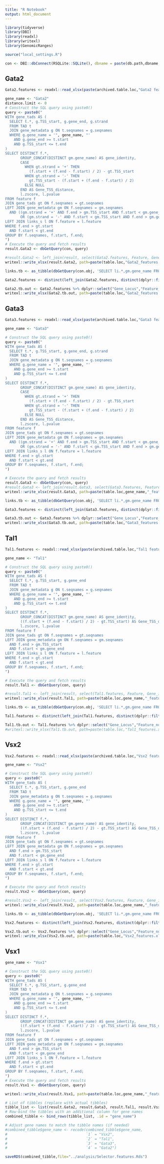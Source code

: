 ```yaml
---
title: "R Notebook"
output: html_document
---
```


```r
library(tidyverse)
library(DBI)
library(readxl)
library(writexl)
library(GenomicRanges)

source("local_settings.R")
```

```r
con <- DBI::dbConnect(RSQLite::SQLite(), dbname = paste(db.path,dbname.rV2,sep=""))
```

## Gata2

```r
Gata2.features <- readxl::read_xlsx(paste(archived.table.loc,"Gata2 feature summary_new.xlsx",sep=""), sheet = "Sheet1")
```

```r
gene_name <- "Gata2"
distance.limit <- 0
# Construct the SQL query using paste0()
query <- paste0("
WITH gene_tads AS (
  SELECT t.*, g.TSS_start, g.gene_end, g.strand
  FROM TAD t
  JOIN gene_metadata g ON t.seqnames = g.seqnames
  WHERE g.gene_name = '", gene_name, "'
    AND g.gene_end >= t.start
    AND g.TSS_start <= t.end
)
SELECT DISTINCT f.*, 
       GROUP_CONCAT(DISTINCT gm.gene_name) AS gene_identity,
       CASE 
         WHEN gt.strand = '+' THEN 
           (f.start + (f.end - f.start) / 2) - gt.TSS_start
         WHEN gt.strand = '-' THEN 
           gt.TSS_start - (f.start + (f.end - f.start) / 2)
         ELSE NULL
       END AS Gene_TSS_distance,
       l.zscore, l.pvalue
FROM feature f
JOIN gene_tads gt ON f.seqnames = gt.seqnames
LEFT JOIN gene_metadata gm ON f.seqnames = gm.seqnames
  AND ((gm.strand = '+' AND f.end > gm.TSS_start AND f.start < gm.gene_end)
       OR (gm.strand = '-' AND f.start < gm.TSS_start AND f.end > gm.gene_end))
LEFT JOIN links_s l ON f.feature = l.feature
WHERE f.end > gt.start
  AND f.start < gt.end
GROUP BY f.seqnames, f.start, f.end;
")
# Execute the query and fetch results
result.Gata2 <- dbGetQuery(con, query)

#result.Gata2 <- left_join(result, select(Gata2.features, Feature, Gene_identity, Comment, Ref), by=c("feature"="Feature"))
writexl::write_xlsx(result.Gata2, path=paste(table.loc,"Gata2_features.xlsx",sep=""))
```

```r
links.tb <- as_tibble(dbGetQuery(con.obj, 'SELECT li.*,gm.gene_name FROM links as li, gene_metadata as gm WHERE gm.ensg_id=li.ensg_id'))
```

```r
Gata2.features <- distinct(left_join(Gata2.features, distinct(dplyr::filter(links.tb, gene_name=="Gata2")), by=c("Feature"="feature")))
```

```r
Gata2.tb.out <- Gata2.features %>% dplyr::select("Gene_Locus","Feature_number","Feature","kb from TSS","length bp","score","zscore", "pvalue","Gene_identity","Comment","Ref")
writexl::write_xlsx(Gata2.tb.out, path=paste(table.loc,"Gata2_features.xlsx",sep=""))
```

## Gata3

```r
Gata3.features <- readxl::read_xlsx(paste(archived.table.loc,"Gata3 feature summary_new.xlsx",sep=""), sheet = "Sheet1")
```

```r
gene_name <- "Gata3"

# Construct the SQL query using paste0()
query <- paste0("
WITH gene_tads AS (
  SELECT t.*, g.TSS_start, g.gene_end, g.strand
  FROM TAD t
  JOIN gene_metadata g ON t.seqnames = g.seqnames
  WHERE g.gene_name = '", gene_name, "'
    AND g.gene_end >= t.start
    AND g.TSS_start <= t.end
)
SELECT DISTINCT f.*, 
       GROUP_CONCAT(DISTINCT gm.gene_name) AS gene_identity,
       CASE 
         WHEN gt.strand = '+' THEN 
           (f.start + (f.end - f.start) / 2) - gt.TSS_start
         WHEN gt.strand = '-' THEN 
           gt.TSS_start - (f.start + (f.end - f.start) / 2)
         ELSE NULL
       END AS Gene_TSS_distance,
       l.zscore, l.pvalue
FROM feature f
JOIN gene_tads gt ON f.seqnames = gt.seqnames
LEFT JOIN gene_metadata gm ON f.seqnames = gm.seqnames
  AND ((gm.strand = '+' AND f.end > gm.TSS_start AND f.start < gm.gene_end)
       OR (gm.strand = '-' AND f.start < gm.TSS_start AND f.end > gm.gene_end))
LEFT JOIN links_s l ON f.feature = l.feature
WHERE f.end > gt.start
  AND f.start < gt.end
GROUP BY f.seqnames, f.start, f.end;
")

# Execute the query and fetch results
result.Gata3 <- dbGetQuery(con, query)
#result.Gata3 <- left_join(result.Gata3, select(Gata3.features, Feature, Gene_identity, Comment, Ref), by=c("feature"="Feature"))
writexl::write_xlsx(result.Gata3, path=paste(table.loc,gene_name,"_features.xlsx",sep=""))
```


```r
links.tb <- as_tibble(dbGetQuery(con.obj, 'SELECT li.*,gm.gene_name FROM links as li, gene_metadata as gm WHERE gm.ensg_id=li.ensg_id'))
```

```r
Gata3.features <- distinct(left_join(Gata3.features, distinct(dplyr::filter(links.tb, gene_name=="Gata3")), by=c("Feature"="feature")))
```

```r
Gata3.tb.out <- Gata3.features %>% dplyr::select("Gene_Locus","Feature_number","Feature","kb from TSS","length bp","score","zscore", "pvalue","Gene_identity")
writexl::write_xlsx(Gata3.tb.out, path=paste(table.loc,"Gata3_features.xlsx",sep=""))
```

## Tal1

```r
Tal1.features <- readxl::read_xlsx(paste(archived.table.loc,"Tal1 feature summary_new_2.xlsx",sep=""), sheet = "Sheet1")
```

```r
gene_name <- "Tal1"

# Construct the SQL query using paste0()
query <- paste0("
WITH gene_tads AS (
  SELECT t.*, g.TSS_start, g.gene_end
  FROM TAD t
  JOIN gene_metadata g ON t.seqnames = g.seqnames
  WHERE g.gene_name = '", gene_name, "'
    AND g.gene_end >= t.start
    AND g.TSS_start <= t.end
)
SELECT DISTINCT f.*, 
       GROUP_CONCAT(DISTINCT gm.gene_name) AS gene_identity,
       ((f.start + (f.end - f.start) / 2) - gt.TSS_start) AS Gene_TSS_distance,
       l.zscore, l.pvalue
FROM feature f
JOIN gene_tads gt ON f.seqnames = gt.seqnames
LEFT JOIN gene_metadata gm ON f.seqnames = gm.seqnames
  AND f.end > gm.TSS_start
  AND f.start < gm.gene_end
LEFT JOIN links_s l ON f.feature = l.feature
WHERE f.end > gt.start
  AND f.start < gt.end
GROUP BY f.seqnames, f.start, f.end;
")

# Execute the query and fetch results
result.Tal1 <- dbGetQuery(con, query)

#result.Tal1 <- left_join(result, select(Tal1.features, Feature, Gene_identity, Comment, Ref), by=c("feature"="Feature"))
writexl::write_xlsx(result.Tal1, path=paste(table.loc,gene_name,"_features.xlsx",sep=""))
```

```r
links.tb <- as_tibble(dbGetQuery(con.obj, 'SELECT li.*,gm.gene_name FROM links as li, gene_metadata as gm WHERE gm.ensg_id=li.ensg_id'))
```

```r
Tal1.features <- distinct(left_join(Tal1.features, distinct(dplyr::filter(links.tb, gene_name=="Tal1")), by=c("Feature"="feature")))
```

```r
Tal1.tb.out <- Tal1.features %>% dplyr::select("Gene_Locus","Feature_number","Feature","kb from TSS","length bp","score","zscore", "pvalue","Gene_identity")
#writexl::write_xlsx(Tal1.tb.out, path=paste(table.loc,"Tal1_features.xlsx",sep=""))
```

## Vsx2

```r
Vsx2.features <- readxl::read_xlsx(paste(archived.table.loc,"Vsx2 feature summary_new.xlsx",sep=""), sheet = "Sheet1")
```

```r
gene_name <- "Vsx2"

# Construct the SQL query using paste0()
query <- paste0("
WITH gene_tads AS (
  SELECT t.*, g.TSS_start, g.gene_end
  FROM TAD t
  JOIN gene_metadata g ON t.seqnames = g.seqnames
  WHERE g.gene_name = '", gene_name, "'
    AND g.gene_end >= t.start
    AND g.TSS_start <= t.end
)
SELECT DISTINCT f.*, 
       GROUP_CONCAT(DISTINCT gm.gene_name) AS gene_identity,
       ((f.start + (f.end - f.start) / 2) - gt.TSS_start) AS Gene_TSS_distance,
       l.zscore, l.pvalue
FROM feature f
JOIN gene_tads gt ON f.seqnames = gt.seqnames
LEFT JOIN gene_metadata gm ON f.seqnames = gm.seqnames
  AND f.end > gm.TSS_start
  AND f.start < gm.gene_end
LEFT JOIN links_s l ON f.feature = l.feature
WHERE f.end > gt.start
  AND f.start < gt.end
GROUP BY f.seqnames, f.start, f.end;
")

# Execute the query and fetch results
result.Vsx2 <- dbGetQuery(con, query)

#result.Vsx2 <- left_join(result, select(Vsx2.features, Feature, Gene_identity, Comment, Ref), by=c("feature"="Feature"))
writexl::write_xlsx(result.Vsx2, path=paste(table.loc,gene_name,"_features.xlsx",sep=""))
```

```r
links.tb <- as_tibble(dbGetQuery(con.obj, 'SELECT li.*,gm.gene_name FROM links as li, gene_metadata as gm WHERE gm.ensg_id=li.ensg_id'))
```

```r
Vsx2.features <- distinct(left_join(Vsx2.features, distinct(dplyr::filter(links.tb, gene_name=="Vsx2")), by=c("Feature"="feature")))
```

```r
Vsx2.tb.out <- Vsx2.features %>% dplyr::select("Gene_Locus","Feature_number","Feature","kb from TSS","length bp","score","zscore", "pvalue","Gene_identity","Comment","Ref")
writexl::write_xlsx(Vsx2.tb.out, path=paste(table.loc,"Vsx2_features.xlsx",sep=""))
```


## Vsx1

```r
gene_name <- "Vsx1"

# Construct the SQL query using paste0()
query <- paste0("
WITH gene_tads AS (
  SELECT t.*, g.TSS_start, g.gene_end
  FROM TAD t
  JOIN gene_metadata g ON t.seqnames = g.seqnames
  WHERE g.gene_name = '", gene_name, "'
    AND g.gene_end >= t.start
    AND g.TSS_start <= t.end
)
SELECT DISTINCT f.*, 
       GROUP_CONCAT(DISTINCT gm.gene_name) AS gene_identity,
       ((f.start + (f.end - f.start) / 2) - gt.TSS_start) AS Gene_TSS_distance,
       l.zscore, l.pvalue
FROM feature f
JOIN gene_tads gt ON f.seqnames = gt.seqnames
LEFT JOIN gene_metadata gm ON f.seqnames = gm.seqnames
  AND f.end > gm.TSS_start
  AND f.start < gm.gene_end
LEFT JOIN links_s l ON f.feature = l.feature
WHERE f.end > gt.start
  AND f.start < gt.end
GROUP BY f.seqnames, f.start, f.end;
")
# Execute the query and fetch results
result.Vsx1 <- dbGetQuery(con, query)

writexl::write_xlsx(result.Vsx1, path=paste(table.loc,gene_name,"_features.xlsx",sep=""))
```

```r
# List of tibbles (replace with actual tibbles)
tibble_list <- list(result.Gata2, result.Gata3, result.Tal1, result.Vsx2,result.Vsx1)
# Row-bind the tibbles with an additional column for gene names
combined_tibble <- bind_rows(tibble_list, .id = "gene_name")

# Adjust gene names to match the tibble names (if needed)
#combined_tibble$gene_name <- recode(combined_tibble$gene_name,
#                                    `1` = "Vsx2",
#                                    `2` = "Tal1",
#                                    `3` = "Gata3",
#                                    `4` = "Gata2")

```

```r
saveRDS(combined_tibble,file="../analysis/Selector.features.Rds")
```

